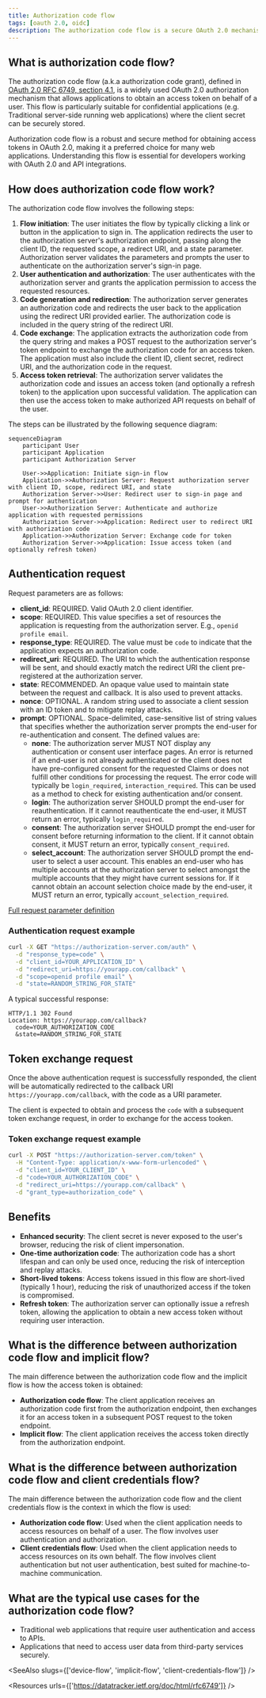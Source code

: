 ```yaml
---
title: Authorization code flow
tags: [oauth 2.0, oidc]
description: The authorization code flow is a secure OAuth 2.0 mechanism that enables applications to obtain access tokens on behalf of users. It involves user authentication, authorization code generation, and token exchange.
---
```


## What is authorization code flow?

The authorization code flow (a.k.a authorization code grant), defined in [OAuth 2.0 RFC 6749, section 4.1](https://datatracker.ietf.org/doc/html/rfc6749#section-4.1), is a widely used OAuth 2.0 authorization mechanism that allows applications to obtain an access token on behalf of a user. This flow is particularly suitable for confidential applications (e.g. Traditional server-side running web applications) where the client secret can be securely stored. 

Authorization code flow is a robust and secure method for obtaining access tokens in OAuth 2.0, making it a preferred choice for many web applications. Understanding this flow is essential for developers working with OAuth 2.0 and API integrations.

## How does authorization code flow work?

The authorization code flow involves the following steps:

1. **Flow initiation**: The user initiates the flow by typically clicking a link or button in the application to sign in. The application redirects the user to the authorization server's authorization endpoint, passing along the client ID, the requested scope, a redirect URI, and a state parameter. Authorization server validates the parameters and prompts the user to authenticate on the authorization server's sign-in page.
2. **User authentication and authorization**: The user authenticates with the authorization server and grants the application permission to access the requested resources.
3. **Code generation and redirection**: The authorization server generates an authorization code and redirects the user back to the application using the redirect URI provided earlier. The authorization code is included in the query string of the redirect URI.
4. **Code exchange**: The application extracts the authorization code from the query string and makes a POST request to the authorization server's token endpoint to exchange the authorization code for an access token. The application must also include the client ID, client secret, redirect URI, and the authorization code in the request.
5. **Access token retrieval**: The authorization server validates the authorization code and issues an access token (and optionally a refresh token) to the application upon successful validation. The application can then use the access token to make authorized API requests on behalf of the user.

The steps can be illustrated by the following sequence diagram:

```mermaid
sequenceDiagram
    participant User
    participant Application
    participant Authorization Server

    User->>Application: Initiate sign-in flow
    Application->>Authorization Server: Request authorization server with client ID, scope, redirect URI, and state
    Authorization Server->>User: Redirect user to sign-in page and prompt for authentication
    User->>Authorization Server: Authenticate and authorize application with requested permissions
    Authorization Server->>Application: Redirect user to redirect URI with authorization code
    Application->>Authorization Server: Exchange code for token
    Authorization Server->>Application: Issue access token (and optionally refresh token)
```

## Authentication request

Request parameters are as follows:

- **client_id**: REQUIRED. Valid OAuth 2.0 client identifier.
- **scope**: REQUIRED. This value specifies a set of resources the application is requesting from the authorization server. E.g., `openid profile email`.
- **response_type**: REQUIRED. The value must be `code` to indicate that the application expects an authorization code.
- **redirect_uri**: REQUIRED. The URI to which the authentication response will be sent, and should exactly match the redirect URI the client pre-registered at the authorization server.
- **state**: RECOMMENDED. An opaque value used to maintain state between the request and callback. It is also used to prevent <Ref slug="csrf" /> attacks.
- **nonce**: OPTIONAL. A random string used to associate a client session with an ID token and to mitigate replay attacks.
- **prompt**: OPTIONAL. Space-delimited, case-sensitive list of string values that specifies whether the authorization server prompts the end-user for re-authentication and consent. The defined values are:
  - **none**: The authorization server MUST NOT display any authentication or consent user interface pages. An error is returned if an end-user is not already authenticated or the client does not have pre-configured consent for the requested Claims or does not fulfill other conditions for processing the request. The error code will typically be `login_required`, `interaction_required`. This can be used as a method to check for existing authentication and/or consent.
  - **login**: The authorization server SHOULD prompt the end-user for reauthentication. If it cannot reauthenticate the end-user, it MUST return an error, typically `login_required`.
  - **consent**: The authorization server SHOULD prompt the end-user for consent before returning information to the client. If it cannot obtain consent, it MUST return an error, typically `consent_required`.
  - **select_account**: The authorization server SHOULD prompt the end-user to select a user account. This enables an end-user who has multiple accounts at the authorization server to select amongst the multiple accounts that they might have current sessions for. If it cannot obtain an account selection choice made by the end-user, it MUST return an error, typically `account_selection_required`.

[Full request parameter definition](https://openid.net/specs/openid-connect-core-1_0.html#AuthRequest)

### Authentication request example

```bash
curl -X GET "https://authorization-server.com/auth" \
  -d "response_type=code" \
  -d "client_id=YOUR_APPLICATION_ID" \
  -d "redirect_uri=https://yourapp.com/callback" \
  -d "scope=openid profile email" \
  -d "state=RANDOM_STRING_FOR_STATE"
```

A typical successful response:

```http
HTTP/1.1 302 Found
Location: https://yourapp.com/callback?
  code=YOUR_AUTHORIZATION_CODE
  &state=RANDOM_STRING_FOR_STATE
```

## Token exchange request

Once the above authentication request is successfully responded, the client will be automatically redirected to the callback URI `https://yourapp.com/callback`, with the code as a URI parameter.

The client is expected to obtain and process the `code` with a subsequent token exchange request, in order to exchange for the access tooken.

### Token exchange request example

```bash
curl -X POST "https://authorization-server.com/token" \
  -H "Content-Type: application/x-www-form-urlencoded" \
  -d "client_id=YOUR_CLIENT_ID" \
  -d "code=YOUR_AUTHORIZATION_CODE" \
  -d "redirect_uri=https://yourapp.com/callback" \
  -d "grant_type=authorization_code" \
```

## Benefits

- **Enhanced security**: The client secret is never exposed to the user's browser, reducing the risk of client impersonation.
- **One-time authorization code**: The authorization code has a short lifespan and can only be used once, reducing the risk of interception and replay attacks.
- **Short-lived tokens**: Access tokens issued in this flow are short-lived (typically 1 hour), reducing the risk of unauthorized access if the token is compromised.
- **Refresh token**: The authorization server can optionally issue a refresh token, allowing the application to obtain a new access token without requiring user interaction.

## What is the difference between authorization code flow and implicit flow?

The main difference between the authorization code flow and the implicit flow is how the access token is obtained:

- **Authorization code flow**: The client application receives an authorization code first from the authorization endpoint, then exchanges it for an access token in a subsequent POST request to the token endpoint.
- **Implicit flow**: The client application receives the access token directly from the authorization endpoint.

## What is the difference between authorization code flow and client credentials flow?

The main difference between the authorization code flow and the client credentials flow is the context in which the flow is used:

- **Authorization code flow**: Used when the client application needs to access resources on behalf of a user. The flow involves user authentication and authorization.
- **Client credentials flow**: Used when the client application needs to access resources on its own behalf. The flow involves client authentication but not user authentication, best suited for machine-to-machine communication.

## What are the typical use cases for the authorization code flow?

- Traditional web applications that require user authentication and access to APIs.
- Applications that need to access user data from third-party services securely.

<SeeAlso slugs={['device-flow', 'implicit-flow', 'client-credentials-flow']} />

<Resources urls={['https://datatracker.ietf.org/doc/html/rfc6749']} />
